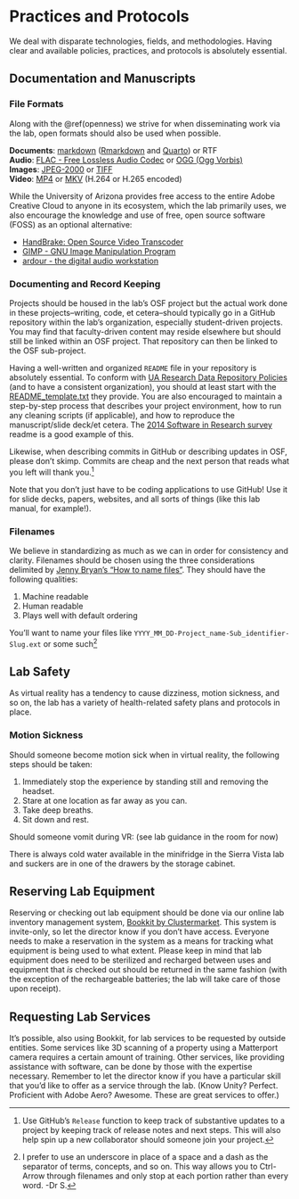# Practices and Protocols {#sec-protocols}

We deal with disparate technologies, fields, and methodologies. Having clear and available policies, practices, and protocols is absolutely essential.

## Documentation and Manuscripts {#docs-and-mans}

### File Formats {#fileformats}

Along with the \@ref(openness) we strive for when disseminating work via the lab, open formats should also be used when possible.

**Documents**: [markdown](https://www.markdownguide.org/cheat-sheet) ([Rmarkdown](https://uoepsy.github.io/usmr/cheatsheet/rmarkdown-2.0.pdf) and [Quarto](https://quarto.org)) or RTF\
**Audio**: [FLAC - Free Lossless Audio Codec](https://xiph.org/flac/) or [OGG (Ogg Vorbis)](https://www.xiph.org/vorbis/)\
**Images**: [JPEG-2000](https://jpeg.org/jpeg2000/index.html) or [TIFF](https://www.adobe.com/creativecloud/file-types/image/raster/tiff-file.html)\
**Video**: [MP4](https://en.wikipedia.org/wiki/MPEG-4_Part_14) or [MKV](https://en.wikipedia.org/wiki/Matroska) (H.264 or H.265 encoded)

While the University of Arizona provides free access to the entire Adobe Creative Cloud to anyone in its ecosystem, which the lab primarily uses, we also encourage the knowledge and use of free, open source software (FOSS) as an optional alternative:

-   [HandBrake: Open Source Video Transcoder](https://handbrake.fr/)
-   [GIMP - GNU Image Manipulation Program](https://www.gimp.org/)
-   [ardour - the digital audio workstation](https://ardour.org/)

### Documenting and Record Keeping {#documenting}

Projects should be housed in the lab's OSF project but the actual work done in these projects--writing, code, et cetera--should typically go in a GitHub repository within the lab's organization, especially student-driven projects. You may find that faculty-driven content may reside elsewhere but should still be linked within an OSF project. That repository can then be linked to the OSF sub-project.

Having a well-written and organized `README` file in your repository is absolutely essential. To conform with [UA Research Data Repository Policies](https://data.library.arizona.edu/data-management/best-practices/data-documentation-readme-metadata) (and to have a consistent organization), you should at least start with the [README_template.txt](https://osf.io/sj8xv/) they provide. You are also encouraged to maintain a step-by-step process that describes your project environment, how to run any cleaning scripts (if applicable), and how to reproduce the manuscript/slide deck/et cetera. The [2014 Software in Research survey](https://github.com/softwaresaved/software_in_research_survey_2014/blob/1.0/README.md) readme is a good example of this.

Likewise, when describing commits in GitHub or describing updates in OSF, please don't skimp. Commits are cheap and the next person that reads what you left will thank you.[^practice-protocols-1]

Note that you don't just have to be coding applications to use GitHub! Use it for slide decks, papers, websites, and all sorts of things (like this lab manual, for example!).

### Filenames

We believe in standardizing as much as we can in order for consistency and clarity. Filenames should be chosen using the three considerations delimited by [Jenny Bryan's "How to name files"](https://speakerdeck.com/jennybc/how-to-name-files?slide=4). They should have the following qualities:

1.  Machine readable
2.  Human readable
3.  Plays well with default ordering

You'll want to name your files like `YYYY_MM_DD-Project_name-Sub_identifier-Slug.ext` or some such[^practice-protocols-2]

## Lab Safety

As virtual reality has a tendency to cause dizziness, motion sickness, and so on, the lab has a variety of health-related safety plans and protocols in place.

### Motion Sickness

Should someone become motion sick when in virtual reality, the following steps should be taken:

1.  Immediately stop the experience by standing still and removing the headset.
2.  Stare at one location as far away as you can.
3.  Take deep breaths.
4.  Sit down and rest.

Should someone vomit during VR: (see lab guidance in the room for now)

There is always cold water available in the minifridge in the Sierra Vista lab and suckers are in one of the drawers by the storage cabinet.

## Reserving Lab Equipment

Reserving or checking out lab equipment should be done via our online lab inventory management system, [Bookkit by Clustermarket](https://www.clustermarket.com). This system is invite-only, so let the director know if you don't have access. Everyone needs to make a reservation in the system as a means for tracking what equipment is being used to what extent. Please keep in mind that lab equipment does need to be sterilized and recharged between uses and equipment that *is* checked out should be returned in the same fashion (with the exception of the rechargeable batteries; the lab will take care of those upon receipt).

## Requesting Lab Services

It's possible, also using Bookkit, for lab services to be requested by outside entities. Some services like 3D scanning of a property using a Matterport camera requires a certain amount of training. Other services, like providing assistance with software, can be done by those with the expertise necessary. Remember to let the director know if you have a particular skill that you'd like to offer as a service through the lab. (Know Unity? Perfect. Proficient with Adobe Aero? Awesome. These are great services to offer.)

[^practice-protocols-1]: Use GitHub's `Release` function to keep track of substantive updates to a project by keeping track of release notes and next steps. This will also help spin up a new collaborator should someone join your project.

[^practice-protocols-2]: I prefer to use an underscore in place of a space and a dash as the separator of terms, concepts, and so on. This way allows you to Ctrl-Arrow through filenames and only stop at each portion rather than every word. -Dr S.
